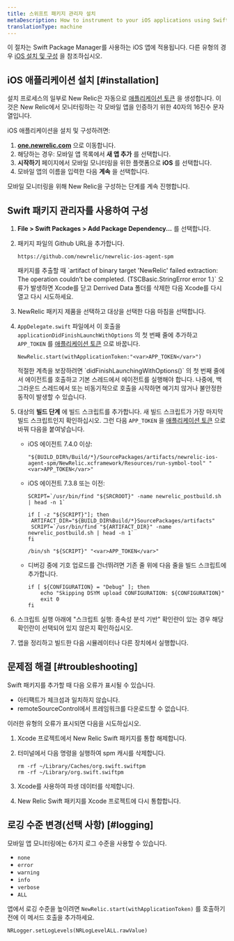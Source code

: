 ```yaml
---
title: 스위프트 패키지 관리자 설치
metaDescription: How to instrument to your iOS applications using Swift Package Manager.
translationType: machine
---
```


이 절차는 Swift Package Manager를 사용하는 iOS 앱에 적용됩니다. 다른 유형의 경우 [iOS 설치 및 구성](/docs/mobile-monitoring-installation/ios-installation-and-configuration) 을 참조하십시오.

## iOS 애플리케이션 설치 [#installation]

설치 프로세스의 일부로 New Relic은 자동으로 [애플리케이션 토큰](/docs/mobile-apps/viewing-your-application-token) 을 생성합니다. 이것은 New Relic에서 모니터링하는 각 모바일 앱을 인증하기 위한 40자의 16진수 문자열입니다.

iOS 애플리케이션을 설치 및 구성하려면:

1. **[one.newrelic.com](https://one.newrelic.com)** 으로 이동합니다.
2. 해당하는 경우: 모바일 앱 목록에서 **새 앱 추가** 를 선택합니다.
3. **시작하기** 페이지에서 모바일 모니터링을 위한 플랫폼으로 **iOS** 를 선택합니다.
4. 모바일 앱의 이름을 입력한 다음 **계속** 을 선택합니다.

모바일 모니터링을 위해 New Relic을 구성하는 단계를 계속 진행합니다.

## Swift 패키지 관리자를 사용하여 구성

1. **File > Swift Packages > Add Package Dependency...** 를 선택합니다.

2. 패키지 파일의 Github URL을 추가합니다.

   ```
   https://github.com/newrelic/newrelic-ios-agent-spm
   ```

   <Callout variant="tip">
     패키지를 추출할 때 `artifact of binary target 'NewRelic' failed extraction: The operation couldn’t be completed. (TSCBasic.StringError error 1.)` 오류가 발생하면 Xcode를 닫고 Derrived Data 폴더를 삭제한 다음 Xcode를 다시 열고 다시 시도하세요.
   </Callout>

3. NewRelic 패키지 제품을 선택하고 대상을 선택한 다음 마침을 선택합니다.

4. `AppDelegate.swift` 파일에서 이 호출을 `applicationDidFinishLaunchWithOptions` 의 첫 번째 줄에 추가하고 `APP_TOKEN` 를 [애플리케이션 토큰](/docs/mobile-apps/viewing-your-application-token) 으로 바꿉니다.

   ```
   NewRelic.start(withApplicationToken:"<var>APP_TOKEN</var>")
   ```

   <Callout variant="important">
     적절한 계측을 보장하려면 `didFinishLaunchingWithOptions()` 의 첫 번째 줄에서 에이전트를 호출하고 기본 스레드에서 에이전트를 실행해야 합니다. 나중에, 백그라운드 스레드에서 또는 비동기적으로 호출을 시작하면 예기치 않거나 불안정한 동작이 발생할 수 있습니다.
   </Callout>

5. 대상의 **빌드 단계** 에 빌드 스크립트를 추가합니다. 새 빌드 스크립트가 가장 마지막 빌드 스크립트인지 확인하십시오. 그런 다음 `APP_TOKEN` 을 [애플리케이션 토큰](/docs/mobile-apps/viewing-your-application-token) 으로 바꿔 다음을 붙여넣습니다.

   * iOS 에이전트 7.4.0 이상:

     ```
     "${BUILD_DIR%/Build/*}/SourcePackages/artifacts/newrelic-ios-agent-spm/NewRelic.xcframework/Resources/run-symbol-tool" "<var>APP_TOKEN</var>"
     ```

   * iOS 에이전트 7.3.8 또는 이전:

     ```
     SCRIPT=`/usr/bin/find "${SRCROOT}" -name newrelic_postbuild.sh | head -n 1`

     if [ -z "${SCRIPT}"]; then
      ARTIFACT_DIR="${BUILD_DIR%Build/*}SourcePackages/artifacts"
      SCRIPT=`/usr/bin/find "${ARTIFACT_DIR}" -name newrelic_postbuild.sh | head -n 1`
     fi

     /bin/sh "${SCRIPT}" "<var>APP_TOKEN</var>"
     ```

   * 디버깅 중에 기호 업로드를 건너뛰려면 기존 줄 위에 다음 줄을 빌드 스크립트에 추가합니다.

     ```
     if [ ${CONFIGURATION} = "Debug" ]; then
         echo "Skipping DSYM upload CONFIGURATION: ${CONFIGURATION}"
         exit 0
     fi
     ```

6. 스크립트 실행 아래에 "스크립트 실행: 종속성 분석 기반" 확인란이 있는 경우 해당 확인란이 선택되어 있지 않은지 확인하십시오.

7. 앱을 정리하고 빌드한 다음 시뮬레이터나 다른 장치에서 실행합니다.

<InstallFeedback/>

## 문제점 해결 [#troubleshooting]

Swift 패키지를 추가할 때 다음 오류가 표시될 수 있습니다.

* 아티팩트가 체크섬과 일치하지 않습니다.
* remoteSourceControl에서 프레임워크를 다운로드할 수 없습니다.

이러한 유형의 오류가 표시되면 다음을 시도하십시오.

1. Xcode 프로젝트에서 New Relic Swift 패키지를 통합 해제합니다.

2. 터미널에서 다음 명령을 실행하여 spm 캐시를 삭제합니다.

   ```
   rm -rf ~/Library/Caches/org.swift.swiftpm
   rm -rf ~/Library/org.swift.swiftpm
   ```

3. Xcode를 사용하여 파생 데이터를 삭제합니다.

4. New Relic Swift 패키지를 Xcode 프로젝트에 다시 통합합니다.

## 로깅 수준 변경(선택 사항) [#logging]

모바일 앱 모니터링에는 6가지 로그 수준을 사용할 수 있습니다.

* `none`
* `error`
* `warning`
* `info`
* `verbose`
* `ALL`

앱에서 로깅 수준을 높이려면 `NewRelic.start(withApplicationToken)` 를 호출하기 전에 이 메서드 호출을 추가하세요.

```
NRLogger.setLogLevels(NRLogLevelALL.rawValue)
```